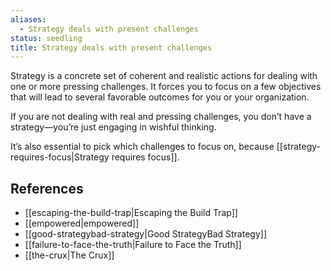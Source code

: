 ```yaml
---
aliases:
  - Strategy deals with present challenges
status: seedling
title: Strategy deals with present challenges
---
```

Strategy is a concrete set of coherent and realistic actions for dealing with one or more pressing challenges. It forces you to focus on a few objectives that will lead to several favorable outcomes for you or your organization.

If you are not dealing with real and pressing challenges, you don’t have a strategy—you’re just engaging in wishful thinking.

It’s also essential to pick which challenges to focus on, because [[strategy-requires-focus|Strategy requires focus]].

## References

- [[escaping-the-build-trap|Escaping the Build Trap]]
- [[empowered|empowered]]
- [[good-strategybad-strategy|Good StrategyBad Strategy]]
- [[failure-to-face-the-truth|Failure to Face the Truth]]
- [[the-crux|The Crux]]
